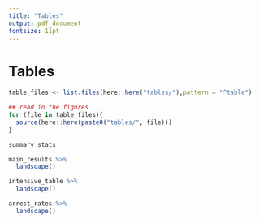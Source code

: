 ```yaml
---
title: "Tables"
output: pdf_document
fontsize: 11pt
---
```


<!-- ```{r setup, include=FALSE} -->
<!-- knitr::opts_chunk$set(echo = F, message = F, warning = F) -->
<!-- knitr::opts_knit$set(root.dir = rprojroot::find_rstudio_root_file()) -->
<!-- library(kableExtra) -->
<!-- ``` -->

\FloatBarrier
# Tables

```r

table_files <- list.files(here::here("tables/"),pattern = "^table")

## read in the figures
for (file in table_files){
  source(here::here(paste0("tables/", file)))
}
```


```r
summary_stats
```


```r
main_results %>% 
  landscape() 
```


```r
intensive_table %>% 
  landscape() 
```


```r
arrest_rates %>% 
  landscape()
```



